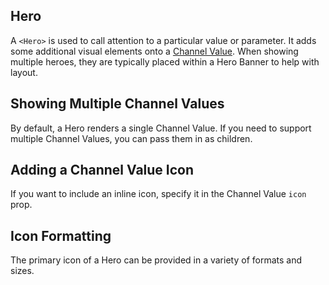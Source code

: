 
## Hero

A `<Hero>` is used to call attention to a particular value or parameter. It adds some additional visual elements onto a [Channel Value](/components/channel-value/api-docs). When showing multiple heroes, they are typically placed within a Hero Banner to help with layout.

<HeroBanner />

## Showing Multiple Channel Values

By default, a Hero renders a single Channel Value. If you need to support multiple Channel Values, you can pass them in as children.

<HeroWithChannelValue />

## Adding a Channel Value Icon

If you want to include an inline icon, specify it in the Channel Value `icon` prop.

<HeroWithSecondaryIcon />

## Icon Formatting

The primary icon of a Hero can be provided in a variety of formats and sizes.

<HeroBannerWithIconSize />
